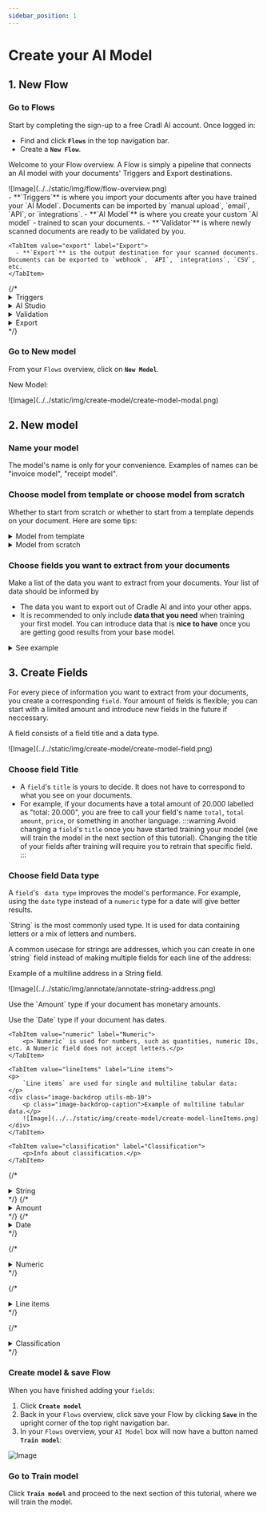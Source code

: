 ```yaml
---
sidebar_position: 1
---
```

# Create your AI Model


## 1. New Flow
### Go to Flows
Start by completing the sign-up to a free Cradl AI account. Once logged in: 
- Find and click <span className="utils-admonition-success">**`Flows`**</span> in the top navigation bar. 
- Create a <span className="utils-admonition-success">**`New Flow`**</span>. 


<div class="image-backdrop utils-mb-10">
<p class="image-backdrop-caption text-sm">Welcome to your Flow overview. A Flow is simply a pipeline that connects an AI model with your documents' Triggers and Export destinations.</p>
![Image](../../static/img/flow/flow-overview.png)
</div>

<div class="utils-mt-22 utils-mb-10">
<Tabs>
  <TabItem value="triggers" label="Trigger" default>
   - **`Triggers`** is where you import your documents after you have trained your `AI Model`. Documents can be imported by `manual upload`, `email`, `API`, or `integrations`.
  </TabItem>

  <TabItem value="aiModel" label="AI Model">
    - **`AI Model`** is where you create your custom `AI model` - trained to scan your documents.
  </TabItem>
  
  <TabItem value="validator" label="Validator">
     - **`Validator`** is where newly scanned documents are ready to be validated by you.
    </TabItem>

    <TabItem value="export" label="Export">
      - **`Export`** is the output destination for your scanned documents. Documents can be exported to `webhook`, `API`, `integrations`, `CSV`, etc.
    </TabItem>
</Tabs>
</div>
{/* <details className='custom-accordion'>
  <summary>Triggers</summary>
- **`Triggers`** is where you import your documents after you have trained your `AI Model`. Documents can be imported by `manual upload`, `email`, `API`, or `integrations`.
</details>
<details className='custom-accordion'>
  <summary>AI Studio</summary>
- **`AI Studio`** is where you create your custom `AI model` - trained to scan your documents.
</details>
<details className='custom-accordion'>
  <summary>Validation</summary>
- **`Validation`** is where newly scanned documents are ready to be validated by you.
</details>
<details className='custom-accordion'>
  <summary>Export</summary>
- **`Export`** is the output destination for your scanned documents. Documents can be exported to `webhook`, `API`, `integrations`, `CSV`, etc.
</details> */}

### Go to New model
From your `Flows` overview, click on <span className="utils-admonition-success">**`New Model`**</span>. 
<div class="image-backdrop">
<p class="image-backdrop-caption text-sm">New Model:</p>
![Image](../../static/img/create-model/create-model-modal.png)
</div>

## 2. New model 
### Name your model
The model's name is only for your convenience. Examples of names can be "invoice model", "receipt model".


### Choose model from template or choose model from scratch
Whether to start from scratch or whether to start from a template depends on your document. Here are some tips:

<details className='custom-accordion'>
  <summary>Model from template</summary>
   <p>Start with a model from template if you find a template with `fields` that are similar to your documents. It is totally OK to add new `fields` or to remove `fields` you do not need from a template.</p>
   <p>It is recommended to start with a **template** if you:</p>
    <ul>
        <li>find a template with `fields` that are similar to those you want to extract from your documents (i.e, a template might have a "total_amount" field, and so does your documents).</li>
        <li> want to test a model on your data quickly. Using a template will give better results out of the box.</li>
    </ul>
  </details>

<details className='custom-accordion'>
  <summary>Model from scratch</summary>
   <p>When starting from scratch, you define and train every `field` yourself. It is the best option if your documents are dissimilar to any of the templates, but it takes more training data to get as good results as a template.</p>
</details>


### Choose fields you want to extract from your documents
Make a list of the data you want to extract from your documents. Your list of data should be informed by

- The data you want to export out of Cradle AI and into your other apps. 
- It is recommended to only include **data that you need** when training your first model. You can introduce data that is **nice to have** once you are getting good results from your base model.

<details className='custom-accordion'>
  <summary>See example</summary>
<div>
<div class="image-backdrop utils-mb-10">
<p class="image-backdrop-caption text-sm">Typical data you would want to extract from an invoice include: the recipent's full name, the recipient's address, invoice ID number, total amount, VAT, currency, etc.</p>
  ![Image](../../static/img/create-model/create-model-exampleDoc.jpg)
  </div>
</div>
</details>


## 3. Create Fields 
For every piece of information you want to extract from your documents, you create a corresponding `field`. Your amount of fields is flexible; you can start with a limited amount and introduce new fields in the future if neccessary.

<div class="image-backdrop utils-mb-10">
<p class="image-backdrop-caption">A field consists of a field title and a data type.</p>
  ![Image](../../static/img/create-model/create-model-field.png)
</div>

### Choose field Title
- A `field`'s `title` is yours to decide. It does not have to correspond to what you see on your documents. 
- For example, if your documents have a total amount of 20.000 labelled as "total: 20.000", you are free to call your field's name `total`, `total amount`, `price`, or something in another language.
:::warning
Avoid changing a `field`'s `title` once you have started training your model (we will train the model in the next section of this tutorial). Changing the title of your fields after training will require you to retrain that specific field.
:::


### Choose field Data type
A `field`'s ` data type` improves the model's performance. For example, using the `date` type instead of a `numeric` type for a date will give better results.

<Tabs>
  <TabItem value="string" label="String" default>
  <p>`String` is the most commonly used type. It is used for data containing letters or a mix of letters and numbers.</p>

  <p>A common usecase for strings are addresses, which you can create in one `string` field instead of making multiple fields for each line of the address:</p>
  <div class="image-backdrop utils-mb-10">
    <p class="image-backdrop-caption">Example of a multiline address in a String field.</p>
    ![Image](../../static/img/annotate/annotate-string-address.png)
    </div>
  </TabItem>

  <TabItem value="amount" label="Amount">
  <p>Use the `Amount` type if your document has monetary amounts.</p>
  </TabItem>
  
  <TabItem value="date" label="Date">
    <p>Use the `Date` type if your document has dates.</p>
    </TabItem>

    <TabItem value="numeric" label="Numeric">
        <p>`Numeric` is used for numbers, such as quantities, numeric IDs, etc. A Numeric field does not accept letters.</p>
    </TabItem>

    <TabItem value="lineItems" label="Line items">
    <p>
        `Line items` are used for single and multiline tabular data:
    </p>
    <div class="image-backdrop utils-mb-10">
        <p class="image-backdrop-caption">Example of multiline tabular data.</p>
        ![Image](../../static/img/create-model/create-model-lineItems.png)
    </div>
    </TabItem>

    <TabItem value="classification" label="Classification">
        <p>Info about classification.</p>
    </TabItem> 
</Tabs>

{/* <details>
  <summary>String</summary>
  <p>String is the most commonly used type. It is used for data containing letters or a mix of letters and numbers.</p>

  <p>A common usecase for strings are addresses, which you can create in one `string` field instead of making multiple fields for each line of the address:</p>
  <div>
    ![Image](../../static/img/annotate/annotate-string-address.png)
    </div>
</details> */}
{/* 
<details>
  <summary>Amount</summary>
  <p>Use the `Amount` type if your document has monetary amounts.</p>
</details> */}
{/* 
<details>
  <summary>Date</summary>
  <p>Use the `Date` type if your document has dates.</p>
</details> */}

{/* <details>
  <summary>Numeric</summary>
  <p>Numeric is used for numbers, such as quantities, numeric IDs, etc. A Numeric field does not accept letters.</p>
</details> */}

{/* <details>
  <summary>Line items</summary>
  <p>
  Line items are used for multiline tabular data:
  </p>
  <div>
  ![Image](../../static/img/create-model/create-model-lineItems.png)
  </div>
</details> */}

{/* <details>
  <summary>Classification</summary>
 <p>Info about classification.</p>
</details> */}

### Create model & save Flow
When you have finished adding your `fields`: 
1. Click <span className="utils-admonition-success">**`Create model`**</span>
2. Back in your `Flows` overview, click save your Flow by clicking <span className="utils-admonition-success">**`Save`**</span> in the upright corner of the top right navigation bar.
3. In your `Flows` overview, your `AI Model` box will now have a button named <span className="utils-admonition-success">**`Train model`**</span>:

![Image](../../static/img/create-model/create-model-saveButton.png)

### Go to Train model
Click <span className="utils-admonition-success">**`Train model`**</span> and proceed to the next section of this tutorial, where we will train the model.